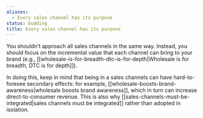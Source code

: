 ```yaml
---
aliases:
  - Every sales channel has its purpose
status: budding
title: Every sales channel has its purpose
---
```

You shouldn’t approach all sales channels in the same way. Instead, you should focus on the incremental value that each channel can bring to your brand (e.g., [[wholesale-is-for-breadth-dtc-is-for-depth|Wholesale is for breadth, DTC is for depth]]).

In doing this, keep in mind that being in a sales channels can have hard-to-foresee secondary effects: for example, [[wholesale-boosts-brand-awareness|wholesale boosts brand awareness]], which in turn can increase direct-to-consumer revenue. This is also why [[sales-channels-must-be-integrated|sales channels must be integrated]] rather than adopted in isolation.
